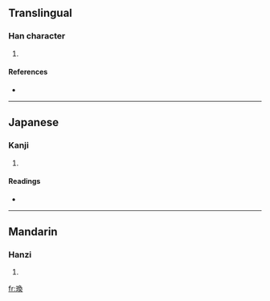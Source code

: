 ==Translingual==

===Han character===
{{Han char|rn=96|rad=玉|as=09|sn=13|four=1713<sub>4</sub>|canj=一土弓月大 (MGNBK)}}

# {{defn|Han|sort=玉09}}

====References====
* {{Han ref|kx=0737.070|dkj=21109|dj=1148.100|hdz=21128.020|uh=744D|ud=29773|bh=DEBD|bd=57021}}

----

==Japanese==

===Kanji===
{{ja-kanji|grade=|rs=玉09}}

# {{defn|Japanese|sort=玉09}}

====Readings====
* {{ja-readings|on=[[かん]] (kan)|kun=}}

----

==Mandarin==

===Hanzi===
{{cmn-hanzi|pin=[[huàn]] ([[huan4]])|wg=huan<sup>4</sup>}}

# {{defn|Mandarin|sort=玉09}}

[[fr:瑍]]